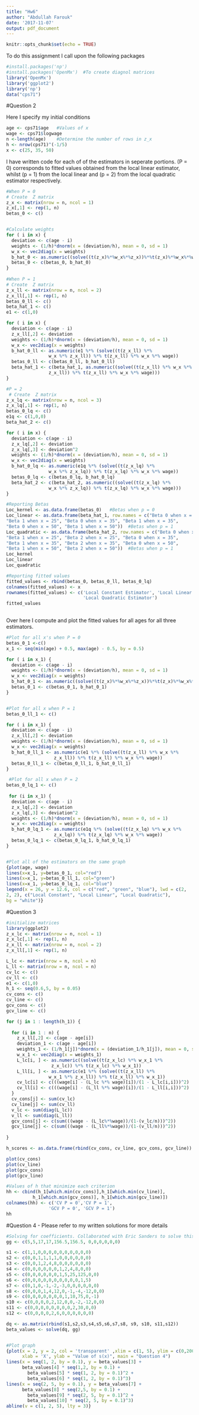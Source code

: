 ```yaml
---
title: "Hw6"
author: "Abdullah Farouk"
date: '2017-11-07'
output: pdf_document
---
```


```r
knitr::opts_chunk$set(echo = TRUE)
```


To do this assignment I call upon the following packages

```r
#install.packages('np')
#install.packages('OpenMx')  #To create diagnol matrices
library('OpenMx')
library('ggplot2')
library('np')
data("cps71")
```

#Question 2

Here I specify my initial conditions
```r
age <- cps71$age   #Values of x
wage <- cps71$logwage 
n <-length(age)    #Determine the number of rows in z_x
h <- nrow(cps71)^(-1/5)
x <- c(25, 35, 50)
```


I have written code for each of of the estimators in seperate portions. (P = 0) corresponds to fitted values obtained from the local linear estimator, whilst (p = 1) from the local linear and (p = 2) from the local quadratic estimator respectively. 


```r
#When P = 0
# Create  Z matrix
z_x <- matrix(nrow = n, ncol = 1)
z_x[,1] <- rep(1, n)
betas_0 <- c()


#Calculate weights
for ( i in x) {
  deviation <- c(age - i)
  weights <- (1/h)*dnorm(x = (deviation/h), mean = 0, sd = 1)
  w_x <- vec2diag(x = weights)
  b_hat_0 <- as.numeric((solve((t(z_x)%*%w_x%*%z_x))%*%t(z_x)%*%w_x%*%wage))
  betas_0 <- c(betas_0, b_hat_0)
}
 
#When P = 1
# Create  Z matrix
z_x_ll <- matrix(nrow = n, ncol = 2)
z_x_ll[,1] <- rep(1, n)
betas_0_ll <- c()
beta_hat_1 <- c()
e1 <- c(1,0)

for ( i in x) {
  deviation <- c(age - i)
  z_x_ll[,2] <- deviation
  weights <- (1/h)*dnorm(x = (deviation/h), mean = 0, sd = 1)
  w_x <- vec2diag(x = weights)
  b_hat_0_ll <- as.numeric(e1 %*% (solve((t(z_x_ll) %*% 
                w_x %*% z_x_ll)) %*% t(z_x_ll) %*% w_x %*% wage))
  betas_0_ll <- c(betas_0_ll, b_hat_0_ll)
  beta_hat_1 <- c(beta_hat_1, as.numeric((solve((t(z_x_ll) %*% w_x %*% 
                z_x_ll)) %*% t(z_x_ll) %*% w_x %*% wage)))
}

#P = 2 
 # Create  Z matrix
z_x_lq <- matrix(nrow = n, ncol = 3)
z_x_lq[,1] <- rep(1, n)
betas_0_lq <- c()
e1q <- c(1,0,0)
beta_hat_2 <- c()

for ( i in x) {
  deviation <- c(age - i)
  z_x_lq[,2] <- deviation
  z_x_lq[,3] <- deviation^2
  weights <- (1/h)*dnorm(x = (deviation/h), mean = 0, sd = 1)
  w_x <- vec2diag(x = weights)
  b_hat_0_lq <- as.numeric(e1q %*% (solve((t(z_x_lq) %*% 
                w_x %*% z_x_lq)) %*% t(z_x_lq) %*% w_x %*% wage))
  betas_0_lq <- c(betas_0_lq, b_hat_0_lq)
  beta_hat_2 <- c(beta_hat_2, as.numeric((solve((t(z_x_lq) %*%
                w_x %*% z_x_lq)) %*% t(z_x_lq) %*% w_x %*% wage)))
}

#Reporting Betas
Loc_kernel <- as.data.frame(betas_0)   #Betas when p = 0
Loc_linear <- as.data.frame(beta_hat_1, row.names = c("Beta 0 when x = 25", 
"Beta 1 when x = 25", "Beta 0 when x = 35", "Beta 1 when x = 35", 
"Beta 0 when x = 50", "Beta 1 when x = 50"))  #Betas when p = 1
Loc_quadratic <- as.data.frame(beta_hat_2, row.names = c("Beta 0 when x = 25", 
"Beta 1 when x = 25", "Beta 2 when x = 25", "Beta 0 when x = 35", 
"Beta 1 when x = 35", "Beta 2 when x = 35", "Beta 0 when x = 50", 
"Beta 1 when x = 50", "Beta 2 when x = 50"))  #Betas when p = 1
Loc_kernel
Loc_linear
Loc_quadratic

#Reporting fitted values 
fitted_values <- rbind(betas_0, betas_0_ll, betas_0_lq)
colnames(fitted_values) <- x
rownames(fitted_values) <- c('Local Constant Estimator', 'Local Linear Estimator', 
                             'Local Quadratic Estimator')
fitted_values
 
```


Over here I compute and plot the fitted values for all ages for all three estimators.


```r

#Plot for all x's when P = 0
betas_0_1 <-c()
x_1 <- seq(min(age) + 0.5, max(age) - 0.5, by = 0.5) 

for ( i in x_1) {
  deviation <- c(age - i)
  weights <- (1/h)*dnorm(x = (deviation/h), mean = 0, sd = 1)
  w_x <- vec2diag(x = weights)
  b_hat_0_1 <- as.numeric((solve((t(z_x)%*%w_x%*%z_x))%*%t(z_x)%*%w_x%*%wage))
  betas_0_1 <- c(betas_0_1, b_hat_0_1)
}


#Plot for all x when P = 1
betas_0_ll_1 <- c() 

for ( i in x_1) {
  deviation <- c(age - i)
  z_x_ll[,2] <- deviation
  weights <- (1/h)*dnorm(x = (deviation/h), mean = 0, sd = 1)
  w_x <- vec2diag(x = weights)
  b_hat_0_ll_1 <- as.numeric(e1 %*% (solve((t(z_x_ll) %*% w_x %*% 
                  z_x_ll)) %*% t(z_x_ll) %*% w_x %*% wage))
  betas_0_ll_1 <- c(betas_0_ll_1, b_hat_0_ll_1)
}

 #Plot for all x when P = 2
betas_0_lq_1 <- c()
 
 for (i in x_1) {
  deviation <- c(age - i)
  z_x_lq[,2] <- deviation
  z_x_lq[,3] <- deviation^2
  weights <- (1/h)*dnorm(x = (deviation/h), mean = 0, sd = 1)
  w_x <- vec2diag(x = weights)
  b_hat_0_lq_1 <- as.numeric(e1q %*% (solve((t(z_x_lq) %*% w_x %*% 
                  z_x_lq)) %*% t(z_x_lq) %*% w_x %*% wage))
  betas_0_lq_1 <- c(betas_0_lq_1, b_hat_0_lq_1)
}


#Plot all of the estimators on the same graph
{plot(age, wage)
lines(x=x_1, y=betas_0_1, col="red")
lines(x=x_1, y=betas_0_ll_1, col="green")
lines(x=x_1, y=betas_0_lq_1, col="blue")
legend(x = 26, y = 12.6, col = c("red", "green", "blue"), lwd = c(2,
2, 2), c("Local Constant", "Local Linear", "Local Quadratic"),
bg = "white")}
```






#Question 3

```r
#initialize matrices
library(ggplot2)
z_x_lc <- matrix(nrow = n, ncol = 1)
z_x_lc[,1] <- rep(1, n)
z_x_ll <- matrix(nrow = n, ncol = 2)
z_x_ll[,1] <- rep(1, n)

L_lc <- matrix(nrow = n, ncol = n)
L_ll <- matrix(nrow = n, ncol = n)
cv_lc <- c()
cv_ll <- c()
e1 <- c(1,0)
h_1 <- seq(0.6,5, by = 0.05)
cv_cons <- c()
cv_line <- c()
gcv_cons <- c()
gcv_line <- c()

for (j in 1 : length(h_1)) {
  
  for (i in 1 : n) {
    z_x_ll[,2] <- c(age - age[i])
    deviation_1 <- c(age - age[i])
    weights_1 <- (1/h_1[j])*dnorm(x = (deviation_1/h_1[j]), mean = 0, sd = 1)
    w_x_1 <- vec2diag(x = weights_1)
    L_lc[i, ] <- as.numeric((solve((t(z_x_lc) %*% w_x_1 %*% 
                 z_x_lc)) %*% t(z_x_lc) %*% w_x_1))
    L_ll[i, ] <- as.numeric(e1 %*% (solve((t(z_x_ll) %*% 
                w_x_1 %*% z_x_ll)) %*% t(z_x_ll) %*% w_x_1))
    cv_lc[i] <- c(((wage[i] - (L_lc %*% wage)[i])/(1 - L_lc[i,i]))^2)
    cv_ll[i] <- c(((wage[i] - (L_ll %*% wage)[i])/(1 - L_ll[i,i]))^2)
  }
  cv_cons[j] <- sum(cv_lc)
  cv_line[j] <- sum(cv_ll)
  v_lc <- sum(diag(L_lc))
  v_ll <- sum(diag(L_ll))
  gcv_cons[j] <- c(sum(((wage - (L_lc%*%wage))/(1-(v_lc/n)))^2))
  gcv_line[j] <- c(sum(((wage - (L_ll%*%wage))/(1-(v_ll/n)))^2))
  
}

h_scores <- as.data.frame(rbind(cv_cons, cv_line, gcv_cons, gcv_line))

plot(cv_cons)
plot(cv_line)
plot(gcv_cons)
plot(gcv_line)

#Values of h that minimize each criterion
hh <- cbind(h_1[which.min(cv_cons)],h_1[which.min(cv_line)],
          h_1[which.min(gcv_cons)], h_1[which.min(gcv_line)])
colnames(hh) <- c('CV P = 0','CV P = 1', 
                'GCV P = 0', 'GCV P = 1')
hh

```







#Question 4 - Please refer to my written solutions for more details
```r
#Solving for coefficients. Collaborated with Eric Sanders to solve this.
gg <- c(5,5,17,17,156.5,156.5, 0,0,0,0,0,0)

s1 <- c(1,1,0,0,0,0,0,0,0,0,0,0)
s2 <- c(0,0,1,1,1,1,0,0,0,0,0,0)
s3 <- c(0,0,1,2,4,8,0,0,0,0,0,0)
s4 <- c(0,0,0,0,0,0,1,2,4,8,0,0)
s5 <- c(0,0,0,0,0,0,1,5,25,125,0,0)
s6 <- c(0,0,0,0,0,0,0,0,0,0,1,5)
s7 <- c(0,1,0,-1,-2,-3,0,0,0,0,0,0)
s8 <- c(0,0,0,1,4,12,0,-1,-4,-12,0,0)
s9 <- c(0,0,0,0,0,0,0,1,10,75,0,-1)
s10 <- c(0,0,0,0,2,12,0,0,-2,-12,0,0)
s11 <- c(0,0,0,0,0,0,0,0,2,30,0,0)
s12 <- c(0,0,0,0,2,6,0,0,0,0,0,0)

dq <- as.matrix(rbind(s1,s2,s3,s4,s5,s6,s7,s8, s9, s10, s11,s12))
beta_values <- solve(dq, gg)


#Plot graph
{plot(x = 2, y = 2, col = 'transparent' ,xlim = c(1, 5), ylim = c(0,200), 
      xlab = 'X', ylab = "Value of s(x)", main = "Question 4")
lines(x = seq(1, 2, by = 0.1), y = beta_values[3] + 
      beta_values[4] * seq(1,2, by = 0.1) + 
        beta_values[5] * seq(1, 2, by = 0.1)^2 + 
        beta_values[6] * seq(1, 2, by = 0.1)^3)
lines(x = seq(2, 5, by = 0.1), y = beta_values[7] + 
      beta_values[8] * seq(2,5, by = 0.1) + 
        beta_values[9] * seq(2, 5, by = 0.1)^2 + 
        beta_values[10] * seq(2, 5, by = 0.1)^3)
abline(v = c(1, 2, 5), lty = 3)}

```





